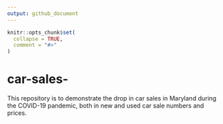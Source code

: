 ```yaml
---
output: github_document
---
```


<!-- README.md is generated from README.Rmd. Please edit that file -->

```r
knitr::opts_chunk$set(
  collapse = TRUE,
  comment = "#>"
)
```

# car-sales-

<!-- badges: start -->
<!-- badges: end -->

This repository is to demonstrate the drop in car sales in Maryland during the COVID-19 pandemic, both in new and used car sale numbers and prices.

